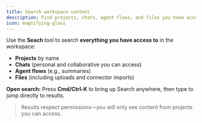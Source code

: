 ```yaml
---
title: Search workspace content
description: Find projects, chats, agent flows, and files you have access to using Search.
icon: magnifying-glass
---
```


Use the **Seach** tool to search **everything you have access to** in the workspace:

- **Projects** by name
- **Chats** (personal and collaborative you can access)
- **Agent flows** (e.g., summaries)
- **Files** (including uploads and connector imports)

**Open search:** Press **Cmd/Ctrl‑K** to bring up Search anywhere, then type to jump directly to results.

> Results respect permissions—you will only see content from projects you can access.
